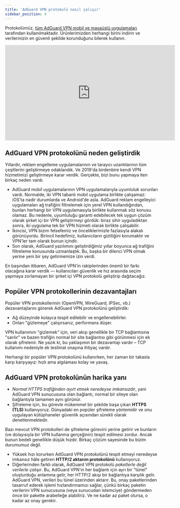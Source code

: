 ```yaml
---
title: 'AdGuard VPN protokolü nasıl çalışır'
sidebar_position: 4
---
```


Protokolümüz, [tüm AdGuard VPN mobil ve masaüstü uygulamaları](https://adguard-vpn.com/en/welcome.html) tarafından kullanılmaktadır. Ürünlerimizden herhangi birini indirin ve verilerinizin en güvenli şekilde korunduğunu bilerek kullanın.

<iframe width="560" height="315" src="https://www.youtube-nocookie.com/embed/7149L3xPmSE" title="YouTube video oynatıcı" frameborder="0" allow="accelerometer; autoplay; clipboard-write; encrypted-media; gyroscope; picture-in-picture" allowfullscreen></iframe>

## AdGuard VPN protokolünü neden geliştirdik

Yıllardır, reklam engelleme uygulamalarının ve tarayıcı uzantılarının tüm çeşitlerini geliştirmeye odaklandık. Ve 2019'da birdenbire kendi VPN hizmetimizi geliştirmeye karar verdik. Gerçekte, bizi bunu yapmaya iten birkaç neden vardı.

* AdGuard mobil uygulamalarının VPN uygulamalarıyla uyumluluk sorunları vardı. Normalde, iki VPN tabanlı mobil uygulama birlikte çalışamaz: iOS'ta nadir durumlarda ve Android'de asla. AdGuard reklam engelleyici uygulamaları ağ trafiğini filtrelemek için yerel VPN kullandığından, bunları herhangi bir VPN uygulamasıyla birlikte kullanmak söz konusu olamaz. Bu nedenle, uyumluluğu garanti edebilecek tek uygun çözüm olarak şirket içi bir VPN geliştirmeyi gördük: biraz sihir uyguladıktan sonra, iki uygulama tek bir VPN hizmeti olarak birlikte çalışabilir.
* İkincisi, VPN bizim felsefemiz ve önceliklerimizle fazlasıyla alakalı görünüyordu. Birincil hedefimiz, kullanıcıların gizliliğini korumaktır ve VPN'ler tam olarak bunun içindir.
* Son olarak, AdGuard yazılımını geliştirdiğimiz yıllar boyunca ağ trafiğini filtreleme konusunda uzmanlaştık. Bu, başka bir dilenci VPN olmak yerine yeni bir şey getirmemize izin verdi.

En başından itibaren, AdGuard VPN'in rakiplerinden önemli bir farkı olacağına karar verdik — kullanıcıları güvenlik ve hız arasında seçim yapmaya zorlamayan bir şirket içi VPN protokolü geliştirip dağıtacağız.

## Popüler VPN protokollerinin dezavantajları

Popüler VPN protokollerinin (OpenVPN, WireGuard, IPSec, vb.) dezavantajlarını görerek AdGuard VPN protokolünü geliştirdik:

* Ağ düzeyinde kolayca tespit edilebilir ve engellenebilirler.
* Onları "gizlemeye" çalışırsanız, performans düşer.

VPN kullanımını "gizlemek" için, veri akışı genellikle bir TCP bağlantısına "sarılır" ve bazen trafiğin normal bir site bağlantısı gibi görünmesi için ek olarak şifrelenir. Ne yazık ki, bu yaklaşımın bir dezavantajı vardır – TCP kullanımı nedeniyle ek teslimat onayına ihtiyaç vardır.

Herhangi bir popüler VPN protokolünü kullanırken, her zaman bir takasla karşı karşıyayız: hızlı ama algılaması kolay ve yavaş.

## AdGuard VPN protokolünün harika yanı

* *Normal HTTPS trafiğinden ayırt etmek neredeyse imkansızdır*, yani AdGuard VPN sunucusuna olan bağlantı, normal bir siteye olan bağlantıyla tamamen aynı görünür.
* Şifreleme için, bu görevle mükemmel bir şekilde başa çıkan **HTTPS (TLS)** kullanıyoruz. Dünyadaki en popüler şifreleme yöntemidir ve onu uygulayan kütüphaneler güvenlik açısından sürekli olarak denetlenmektedir.

Bazı mevcut VPN protokolleri de şifreleme görevini yerine getirir ve bunların (ve dolayısıyla bir VPN kullanma gerçeğinin) tespit edilmesi zordur. Ancak bunun bedeli genellikle düşük hızdır. Birkaç çözüm sayesinde bu bizim durumumuz değil.

* Yüksek hızı korurken AdGuard VPN protokolünü tespit etmeyi neredeyse imkansız hâle getiren **HTTP/2 aktarım protokolünü** kullanıyoruz.
* Diğerlerinden farklı olarak, AdGuard VPN protokolü *paketlerle değil verilerle çalışır*. Bu, AdGuard VPN'in her bağlantı için ayrı bir "tünel" oluşturduğu anlamına gelir, her HTTP/2 akışı bir bağlantıya karşılık gelir. AdGuard VPN, verileri bu tünel üzerinden aktarır. Bu, onay paketlerinden tasarruf ederek işlemi hızlandırmamızı sağlar, çünkü birkaç paketin verilerini VPN sunucusuna (veya sunucudan istemciye) göndermeden önce bir pakette arabelleğe alabiliriz. Ve ne kadar az paket olursa, o kadar az onay gerekir.